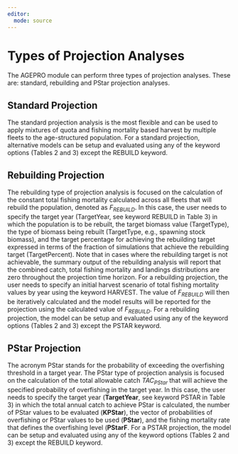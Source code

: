 ```yaml
---
editor: 
  mode: source
---
```


# Types of Projection Analyses {.unnumbered}

The AGEPRO module can perform three types of projection analyses. These are: standard, rebuilding and PStar projection analyses.

## Standard Projection

The standard projection analysis is the most flexible and can be used to apply mixtures of quota and fishing mortality based harvest by multiple fleets to the age-structured population. For a standard projection, alternative models can be setup and evaluated using any of the keyword options (Tables 2 and 3) except the REBUILD keyword.

## Rebuilding Projection

The rebuilding type of projection analysis is focused on the calculation of the constant total fishing mortality calculated across all fleets that will rebuild the population, denoted as $F_{REBUILD}$. In this case, the user needs to specify the target year (TargetYear, see keyword REBUILD in Table 3) in which the population is to be rebuilt, the target biomass value (TargetType), the type of biomass being rebuilt (TargetType, e.g., spawning stock biomass), and the target percentage for achieving the rebuilding target expressed in terms of the fraction of simulations that achieve the rebuilding target (TargetPercent). Note that in cases where the rebuilding target is not achievable, the summary output of the rebuilding analysis will report that the combined catch, total fishing mortality and landings distributions are zero throughout the projection time horizon. For a rebuilding projection, the user needs to specify an initial harvest scenario of total fishing mortality values by year using the keyword HARVEST. The value of $F_{REBUILD}$ will then be iteratively calculated and the model results will be reported for the projection using the calculated value of $F_{REBUILD}$. For a rebuilding projection, the model can be setup and evaluated using any of the keyword options (Tables 2 and 3) except the PSTAR keyword.

## PStar Projection

The acronym PStar stands for the probability of exceeding the overfishing threshold in a target year. The PStar type of projection analysis is focused on the calculation of the total allowable catch $TAC_{PStar}$ that will achieve the specified probability of overfishing in the target year. In this case, the user needs to specify the target year (**TargetYear**, see keyword PSTAR in Table 3) in which the total annual catch to achieve PStar is calculated, the number of PStar values to be evaluated (**KPStar**), the vector of probabilities of overfishing or PStar values to be used (**PStar**), and the fishing mortality rate that defines the overfishing level (**PStarF**. For a PSTAR projection, the model can be setup and evaluated using any of the keyword options (Tables 2 and 3) except the REBUILD keyword.
